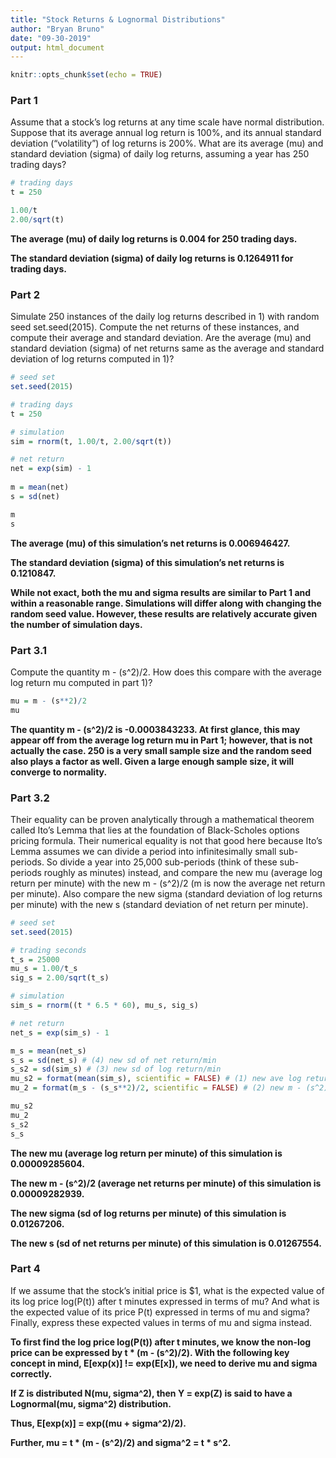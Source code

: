 ---
title: "Stock Returns & Lognormal Distributions"
author: "Bryan Bruno"
date: "09-30-2019"
output: html_document
---

```{r setup, include=FALSE}
knitr::opts_chunk$set(echo = TRUE)
```

### Part 1

Assume that a stock's log returns at any time scale have normal distribution. Suppose that its average annual log return is 100%, and its annual standard deviation ("volatility") of log returns is 200%. What are its average (mu) and standard deviation (sigma) of daily log returns, assuming a year has 250 trading days?

```{r part 1}
# trading days
t = 250

1.00/t
2.00/sqrt(t)
```
**The average (mu) of daily log returns is 0.004 for 250 trading days.**

**The standard deviation (sigma) of daily log returns is 0.1264911 for trading days.**

### Part 2

Simulate 250 instances of the daily log returns described in 1) with random seed set.seed(2015). Compute the net returns of these instances, and compute their average and standard deviation. Are the average (mu) and standard deviation (sigma) of net returns same as the average and standard deviation of log returns computed in 1)?

```{r part 2}
# seed set
set.seed(2015)

# trading days
t = 250

# simulation
sim = rnorm(t, 1.00/t, 2.00/sqrt(t))

# net return
net = exp(sim) - 1
  
m = mean(net)
s = sd(net)

m
s
```
**The average (mu) of this simulation's net returns is 0.006946427.**

**The standard deviation (sigma) of this simulation's net returns is 0.1210847.**

**While not exact, both the mu and sigma results are similar to Part 1 and within a reasonable range. Simulations will differ along with changing the random seed value. However, these results are relatively accurate given the number of simulation days.**

### Part 3.1

Compute the quantity m - (s^2)/2. How does this compare with the average log return mu computed in part 1)?  

```{r part 3.1}
mu = m - (s**2)/2
mu
```
**The quantity m - (s^2)/2 is -0.0003843233. At first glance, this may appear off from the average log return mu in Part 1; however, that is not actually the case. 250 is a very small sample size and the random seed also plays a factor as well. Given a large enough sample size, it will converge to normality.**

### Part 3.2

Their equality can be proven analytically through a mathematical theorem called Ito's Lemma that lies at the foundation of Black-Scholes options pricing formula. Their numerical equality is not that good here because Ito's Lemma assumes we can divide a period into infinitesimally small sub-periods. So divide a year into 25,000 sub-periods (think of these sub-periods roughly as minutes) instead, and compare the new mu (average log return per minute) with the new m - (s^2)/2 (m is now the average net return per minute). Also compare the new sigma (standard deviation of log returns per minute) with the new s (standard deviation of net return per minute).

```{r part 3.2}
# seed set
set.seed(2015)

# trading seconds
t_s = 25000
mu_s = 1.00/t_s
sig_s = 2.00/sqrt(t_s)

# simulation
sim_s = rnorm((t * 6.5 * 60), mu_s, sig_s)

# net return
net_s = exp(sim_s) - 1

m_s = mean(net_s)
s_s = sd(net_s) # (4) new sd of net return/min
s_s2 = sd(sim_s) # (3) new sd of log return/min
mu_s2 = format(mean(sim_s), scientific = FALSE) # (1) new ave log return/min
mu_2 = format(m_s - (s_s**2)/2, scientific = FALSE) # (2) new m - (s^2)/2

mu_s2
mu_2
s_s2
s_s
```
**The new mu (average log return per minute) of this simulation is 0.00009285604.**

**The new m - (s^2)/2 (average net returns per minute) of this simulation is 0.00009282939.**

**The new sigma (sd of log returns per minute) of this simulation is 0.01267206.**

**The new s (sd of net returns per minute) of this simulation is 0.01267554.**

### Part 4

If we assume that the stock's initial price is $1, what is the expected value of its log price log(P(t)) after t minutes expressed in terms of mu? And what is the expected value of its price P(t) expressed in terms of mu and sigma? Finally, express these expected values in terms of mu and sigma instead.


**To first find the log price log(P(t)) after t minutes, we know the non-log price can be expressed by t * (m - (s^2)/2). With the following key concept in mind, E[exp(x)] != exp(E[x]), we need to derive mu and sigma correctly.**

**If Z is distributed N(mu, sigma^2), then Y = exp(Z) is said to have a Lognormal(mu, sigma^2) distribution.**

**Thus, E[exp(x)] = exp((mu + sigma^2)/2).**

**Further, mu = t * (m - (s^2)/2) and sigma^2 = t * s^2.**